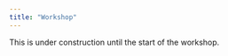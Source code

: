 ```yaml
---
title: "Workshop"
---
```


:::{.callout-warning}
This is under construction until the start of the workshop.
:::

<!-- > Learning goals -->

<!-- ### Topics -->

<!-- ### Exercises -->



